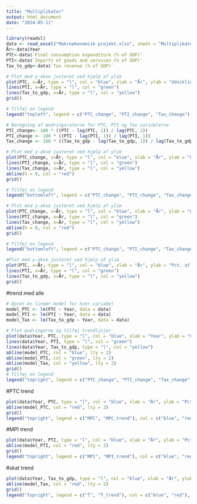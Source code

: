 ```yaml
---
title: "Multiplikator"
output: html_document
date: "2024-05-11"
---
```


```r
library(readxl)
data <- read_excel("Makroøkonomisk projekt.xlsx", sheet = "Multiplikator")
År<-data$Year
PTC<-data$`Final consumption expenditure (% of GDP)`
PTI<-data$`Imports of goods and services (% of GDP)`
Tax_to_gdp<-data$`Tax revenue (% of GDP)`
```

```r
# Plot med y-akse justeret ved hjælp af ylim
plot(PTC, x=År, type = "l", col = "blue", xlab = "År", ylab = "Udvikling i pct.", ylim = c(0, 130))
lines(PTI, x=År, type = "l", col = "green")
lines(Tax_to_gdp, x=År, type = "l", col = "yellow")
grid()

# Tilføj en legend
legend("topleft", legend = c("PTC_change", "PTI_change", "Tax_change"), col = c("blue", "green", "yellow"), lty = 1)
```


```r
# Beregning af ændringsraterne for PTC, PTI og Tax variablerne
PTC_change<- 100 * ((PTC - lag(PTC, 1)) / lag(PTC, 1))
PTI_change <- 100 * ((PTI - lag(PTI, 1)) / lag(PTI, 1))
Tax_change <- 100 * ((Tax_to_gdp - lag(Tax_to_gdp, 1)) / lag(Tax_to_gdp, 1))

# Plot med y-akse justeret ved hjælp af ylim
plot(PTC_change, x=År, type = "l", col = "blue", xlab = "År", ylab = "Udvikling i pct.", ylim = c(-20, 20))
lines(PTI_change, x=År, type = "l", col = "green")
lines(Tax_change, x=År, type = "l", col = "yellow")
abline(h = 0, col = "red")
grid()

# Tilføj en legend
legend("bottomleft", legend = c("PTC_change", "PTI_change", "Tax_change"), col = c("blue", "green", "yellow"), lty = 1)
```


```r

# Plot med y-akse justeret ved hjælp af ylim
plot(PTC_change, x=År, type = "l", col = "blue", xlab = "År", ylab = "Udvikling i pct.", ylim = c(-20, 20))
lines(PTI_change, x=År, type = "l", col = "green")
lines(Tax_change, x=År, type = "l", col = "yellow")
abline(h = 0, col = "red")
grid()

# Tilføj en legend
legend("bottomleft", legend = c("PTC_change", "PTI_change", "Tax_change"), col = c("blue", "green", "yellow"), lty = 1)
```

```r
#Plot med y-akse justeret ved hjælp af ylim
plot(PTC, x=År, type = "l", col = "blue", xlab = "År", ylab = "Pct. af BNP", ylim = c(0, 100))
lines(PTI, x=År, type = "l", col = "green")
lines(Tax_to_gdp, x=År, type = "l", col = "yellow")
grid()
```

#trend med alle
```r
# Opret en lineær model for hver variabel
model_PTC <- lm(PTC ~ Year, data = data)
model_PTI <- lm(PTI ~ Year, data = data)
model_Tax <- lm(Tax_to_gdp ~ Year, data = data)

# Plot ændringerne og tilføj trendlinjer
plot(data$Year, PTC, type = "l", col = "blue", xlab = "Year", ylab = "Change", ylim = c(0, 105))
lines(data$Year, PTI, type = "l", col = "green")
lines(data$Year, Tax_to_gdp, type = "l", col = "yellow")
abline(model_PTC, col = "blue", lty = 2)
abline(model_PTI, col = "green", lty = 2)
abline(model_Tax, col = "yellow", lty = 2)
grid()
# Tilføj en legend
legend("topright", legend = c("PTC_change", "PTI_change", "Tax_change", "PTC_trend", "PTI_trend", "Tax_trend"), col = c("blue", "green", "yellow", "blue", "green", "yellow"), lty = c(1, 1, 1, 2, 2, 2))
```

#PTC trend
```r
plot(data$Year, PTC, type = "l", col = "blue", xlab = "År", ylab = "Pct. af BNP", ylim = c(70, 85))
abline(model_PTC, col = "red", lty = 2)
grid()
legend("topright", legend = c("MPC", "MPC_trend"), col = c("blue", "red"), lty = c(1, 2))
```




#MPI trend
```r
plot(data$Year, PTI, type = "l", col = "blue", xlab = "År", ylab = "Pct. af BNP", ylim = c(10, 60))
abline(model_PTI, col = "red", lty = 2)
grid()
legend("topright", legend = c("MPI", "MPI_trend"), col = c("blue", "red"), lty = c(1, 2))
```

#skat trend
```r
plot(data$Year, Tax_to_gdp, type = "l", col = "blue", xlab = "År", ylab = "Pct. af BNP", ylim = c(8, 14))
abline(model_Tax, col = "red", lty = 2)
grid()
legend("topright", legend = c("T", "T_trend"), col = c("blue", "red"), lty = c(1, 2))
```





